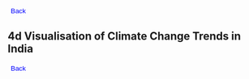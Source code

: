 
<html>
<style>
.button {
    border: none;
    color: blue;
    background-color: transparent;
    outline: none;

  }
  </style>
  
  <style type="text/css">
.main-container {
  max-width: 1800px;
  margin-left: auto;
  margin-right: auto;
}
</style>
  
<head>

<title>  Climate Change Trends 4d Visualiser </title>

<script src="https://cdnjs.cloudflare.com/ajax/libs/d3/3.4.8/d3.min.js"></script>
<script src="https://cdnjs.cloudflare.com/ajax/libs/dimple/2.1.6/dimple.latest.min.js"></script>

<script>
function goBack() {
    window.history.back();
}
</script>

</head>

<body>
<div id = "back_1">

<button class = "button" onclick="goBack()">Back</button>
</div>

## **4d Visualisation of Climate Change Trends in India**

<div id = "chartContainer">
<script src="script.js"></script>
<script type="text/javascript">
  d3.json("climate_data.json", draw);
</script>
</div>

<div id = "back_2">
<button class = "button" onclick="goBack()">Back</button>
</div>

</body>
</html>